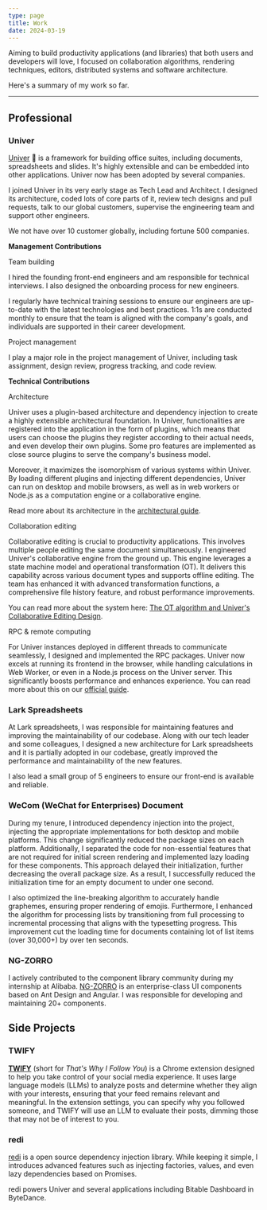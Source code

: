 ```yaml
---
type: page
title: Work
date: 2024-03-19
---
```


Aiming to build productivity applications (and libraries) that both users
and developers will love, I focused on collaboration algorithms, rendering
techniques, editors, distributed systems and software architecture. 

Here's a summary of my work so far.

---

## Professional

### Univer

[Univer](https://univer.ai) 🌌 is a framework for 
building office suites, including documents, spreadsheets and slides. It's highly
extensible and can be embedded into other applications. Univer 
now has been adopted by several companies.

I joined Univer in its very early stage as Tech Lead and Architect.
I designed its architecture, coded lots of core parts of it, review tech designs and
pull requests, talk to our global customers, supervise the engineering team and
support other engineers.

We not have over 10 customer globally, including fortune 500 companies.

**Management Contributions**

Team building

I hired the founding front-end engineers and am responsible for technical interviews.
I also designed the onboarding process for new engineers.

I regularly have technical training sessions to ensure our engineers are up-to-date with 
the latest technologies and best practices. 1:1s are conducted monthly to ensure 
that the team is aligned with the company's goals, and individuals are supported 
in their career development.

Project management

I play a major role in the project management of Univer, including task assignment,
design review, progress tracking, and code review.

**Technical Contributions**

Architecture

Univer uses a plugin-based architecture and dependency injection to create a 
highly extensible architectural foundation. In Univer, functionalities are registered 
into the application in the form of plugins, which means that users can choose 
the plugins they register according to their actual needs, and even develop 
their own plugins. Some pro features are implemented as close source plugins 
to serve the company's business model.

Moreover, it maximizes the isomorphism of various systems within Univer.
By loading different plugins and injecting different dependencies, Univer can
run on desktop and mobile browsers, as well as in web workers or Node.js as
a computation engine or a collaborative engine.

Read more about its architecture in the [architectural guide](https://univer.ai/guides/sheet/architecture/univer).

Collaboration editing

Collaborative editing is crucial to productivity applications. This involves
multiple people editing the same document simultaneously. I engineered Univer's
collaborative engine from the ground up. This engine leverages a state
machine model and operational transformation (OT). It delivers this capability
across various document types and supports offline editing. The team has
enhanced it with advanced transformation functions, a comprehensive file
history feature, and robust performance improvements.

You can read more about the system here: [The OT algorithm and Univer's Collaborative Editing Design](https://univer.ai/blog/post/ot).

RPC & remote computing

For Univer instances deployed in different threads to communicate seamlessly,
I designed and implemented the RPC packages. Univer now excels at running
its frontend in the browser, while handling calculations in Web Worker,
or even in a Node.js process on the Univer server. This significantly boosts
performance and enhances experience. You can read more about this on
our [official guide](https://univer.ai/guides/sheet/architecture/web-worker).

### Lark Spreadsheets

At Lark spreadsheets, I was responsible for maintaining features and improving
the maintainability of our codebase. Along with our tech leader and some colleagues, 
I designed a new architecture for Lark spreadsheets and it is partially adopted 
in our codebase, greatly improved the performance and maintainability of the new features.

I also lead a small group of 5 engineers to ensure our front-end is available
and reliable. 

### WeCom (WeChat for Enterprises) Document

During my tenure, I introduced dependency injection into the project, injecting the appropriate implementations for both desktop and mobile platforms. This change significantly reduced the package sizes on each platform. Additionally, I separated the code for non-essential features that are not required for initial screen rendering and implemented lazy loading for these components. This approach delayed their initialization, further decreasing the overall package size. As a result, I successfully reduced the initialization time for an empty document to under one second.

I also optimized the line-breaking algorithm to accurately handle graphemes, ensuring proper rendering of emojis. Furthermore, I enhanced the algorithm for processing lists by transitioning from full processing to incremental processing that aligns with the typesetting progress. This improvement cut the loading time for documents containing lot of list items (over 30,000+) by over ten seconds.

### NG-ZORRO

I actively contributed to the component library community during my internship at Alibaba.
[NG-ZORRO](https://ng.ant.design/) is an enterprise-class UI components based
on Ant Design and Angular. I was responsible for developing and maintaining 20+ components.

## Side Projects

### TWIFY

[**TWIFY**](https://t.wzhu.dev) (short for *That's Why I Follow You*) is a Chrome extension designed to help you take control of your social media experience. It uses large language models (LLMs) to analyze posts and determine whether they align with your interests, ensuring that your feed remains relevant and meaningful. In the extension settings, you can specify why you followed someone, and TWIFY will use an LLM to evaluate their posts, dimming those that may not be of interest to you.

### redi

[redi](https://redi.wendell.fun) is a open source dependency injection library. While keeping it
simple, I introduces advanced features such as injecting factories, values, 
and even lazy dependencies based on Promises.

redi powers Univer and several applications including Bitable Dashboard in ByteDance.
